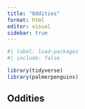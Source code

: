 ```yaml
---
title: "Oddities"
format: html
editor: visual
sidebar: true
---
```


```r
#| label: load-packages
#| include: false

library(tidyverse)
library(palmerpenguins)
```

## Oddities